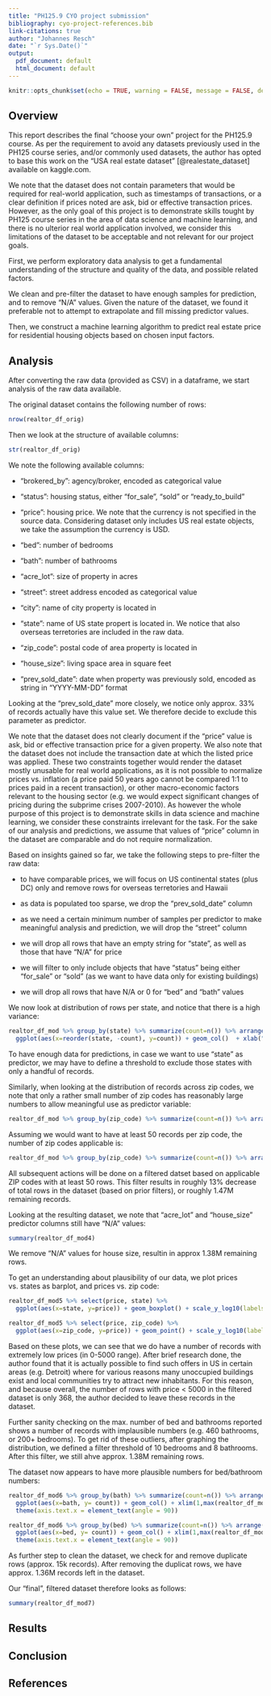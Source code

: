 ```yaml
---
title: "PH125.9 CYO project submission"
bibliography: cyo-project-references.bib
link-citations: true
author: "Johannes Resch"
date: "`r Sys.Date()`"
output:
  pdf_document: default
  html_document: default
---
```


```r
knitr::opts_chunk$set(echo = TRUE, warning = FALSE, message = FALSE, dev='png')
```

## Overview

This report describes the final "choose your own" project for the PH125.9 course. As per the requirement to avoid any datasets previously used in the PH125 course series, and/or commonly used datasets, the author has opted to base this work on the "USA real estate dataset" [@realestate_dataset] available on kaggle.com.

We note that the dataset does not contain parameters that would be required for real-world application, such as timestamps of transactions, or a clear definition if prices noted are ask, bid or effective transaction prices. However, as the only goal of this project is to demonstrate skills tought by PH125 course series in the area of data science and machine learning, and there is no ulterior real world application involved, we consider this limitations of the dataset to be acceptable and not relevant for our project goals.

First, we perform exploratory data analysis to get a fundamental understanding of the structure and quality of the data, and possible related factors.

We clean and pre-filter the dataset to have enough samples for prediction, and to remove "N/A" values. Given the nature of the dataset, we found it preferable not to attempt to extrapolate and fill missing predictor values.

Then, we construct a machine learning algorithm to predict real estate price for residential housing objects based on chosen input factors.

## Analysis

After converting the raw data (provided as CSV) in a dataframe, we start analysis of the raw data available.

The original dataset contains the following number of rows:

```r
nrow(realtor_df_orig)
```

Then we look at the structure of available columns:

```r
str(realtor_df_orig)
```

We note the following available columns:

-   "brokered_by": agency/broker, encoded as categorical value

-   "status": housing status, either "for_sale", "sold" or "ready_to_build"

-   "price": housing price. We note that the currency is not specified in the source data. Considering dataset only includes US real estate objects, we take the assumption the currency is USD.

-   "bed": number of bedrooms

-   "bath": number of bathrooms

-   "acre_lot": size of property in acres

-   "street": street address encoded as categorical value

-   "city": name of city property is located in

-   "state": name of US state propert is located in. We notice that also overseas terretories are included in the raw data.

-   "zip_code": postal code of area property is located in

-   "house_size": living space area in square feet

-   "prev_sold_date": date when property was previously sold, encoded as string in "YYYY-MM-DD" format

Looking at the "prev_sold_date" more closely, we notice only approx. 33% of records actually have this value set. We therefore decide to exclude this parameter as predictor.

We note that the dataset does not clearly document if the "price" value is ask, bid or effective transaction price for a given property. We also note that the dataset does not include the transaction date at which the listed price was applied. These two constraints together would render the dataset mostly unusable for real world applications, as it is not possible to normalize prices vs. inflation (a price paid 50 years ago cannot be compared 1:1 to prices paid in a recent transaction), or other macro-economic factors relevant to the housing sector (e.g. we would expect significant changes of pricing during the subprime crises 2007-2010). As however the whole purpose of this project is to demonstrate skills in data science and machine learning, we consider these constraints irrelevant for the task. For the sake of our analysis and predictions, we assume that values of "price" column in the dataset are comparable and do not require normalization.

Based on insights gained so far, we take the following steps to pre-filter the raw data:

-   to have comparable prices, we will focus on US continental states (plus DC) only and remove rows for overseas terretories and Hawaii

-   as data is populated too sparse, we drop the "prev_sold_date" column

-   as we need a certain minimum number of samples per predictor to make meaningful analysis and prediction, we will drop the "street" column

-   we will drop all rows that have an empty string for "state", as well as those that have "N/A" for price

-   we will filter to only include objects that have "status" being either "for_sale" or "sold" (as we want to have data only for existing buildings)

-   we will drop all rows that have N/A or 0 for "bed" and "bath" values

We now look at distribution of rows per state, and notice that there is a high variance:
```r
realtor_df_mod %>% group_by(state) %>% summarize(count=n()) %>% arrange(desc(count)) %>% 
  ggplot(aes(x=reorder(state, -count), y=count)) + geom_col()  + xlab("states") + theme(axis.text.x = element_text(angle = 90))
```

To have enough data for predictions, in case we want to use "state" as predictor, we may have to define a threshold to exclude those states with only a handful of records.

Similarly, when looking at the distribution of records across zip codes, we note that only a rather small number of zip codes has reasonably large numbers to allow meaningful use as predictor variable:

```r
realtor_df_mod %>% group_by(zip_code) %>% summarize(count=n()) %>% arrange(desc(count)) %>% pull(count) %>% hist(main=NULL)
```

Assuming we would want to have at least 50 records per zip code, the number of zip codes applicable is:

```r
realtor_df_mod %>% group_by(zip_code) %>% summarize(count=n()) %>% arrange(desc(count)) %>% filter(count >= 50) %>% nrow()
```

All subsequent actions will be done on a filtered datset based on applicable ZIP codes with at least 50 rows.
This filter results in roughly 13% decrease of total rows in the dataset (based on prior filters), or roughly 1.47M remaining records.

Looking at the resulting dataset, we note that "acre_lot" and "house_size" predictor columns still have "N/A" values:

```r
summary(realtor_df_mod4)
```
We remove "N/A" values for house size, resultin in approx 1.38M remaining rows.


To get an understanding about plausibility of our data, we plot prices vs. states as barplot, and prices vs. zip code:

```r
realtor_df_mod5 %>% select(price, state) %>%
  ggplot(aes(x=state, y=price)) + geom_boxplot() + scale_y_log10(labels = scales::comma) + theme(axis.text.x = element_text(angle = 90))
```

```r
realtor_df_mod5 %>% select(price, zip_code) %>%
  ggplot(aes(x=zip_code, y=price)) + geom_point() + scale_y_log10(labels = scales::comma)
```

Based on these plots, we can see that we do have a number of records with extremely low prices (in 0-5000 range).
After brief research done, the author found that it is actually possible to find such offers in US in certain areas (e.g. Detroit) where for various reasons many unoccupied buildings exist and local communities try to attract new inhabitants.
For this reason, and because overall, the number of rows with price < 5000 in the filtered dataset is only 368, the author decided to leave these records in the dataset.

Further sanity checking on the max. number of bed and bathrooms reported shows a number of records with implausible numbers (e.g. 460 bathrooms, or 200+ bedrooms).
To get rid of these outliers, after graphing the distribution, we defined a filter threshold of 10 bedrooms and 8 bathrooms. After this filter, we still ahve approx. 1.38M remaining rows.

The dataset now appears to have more plausible numbers for bed/bathroom numbers:
```r
realtor_df_mod6 %>% group_by(bath) %>% summarize(count=n()) %>% arrange((desc(count))) %>% 
  ggplot(aes(x=bath, y= count)) + geom_col() + xlim(1,max(realtor_df_mod6$bath)) + xlab("# of bathrooms") + 
  theme(axis.text.x = element_text(angle = 90))
```

```r
realtor_df_mod6 %>% group_by(bed) %>% summarize(count=n()) %>% arrange((desc(count))) %>% 
  ggplot(aes(x=bed, y= count)) + geom_col() + xlim(1,max(realtor_df_mod6$bed)) + xlab("# of bedrooms") + 
  theme(axis.text.x = element_text(angle = 90))
```

As further step to clean the dataset, we check for and remove duplicate rows (approx. 15k records). After removing the duplicat rows, we have approx. 1.36M records left in the dataset.



Our "final", filtered dataset therefore looks as follows:
```r
summary(realtor_df_mod7)
```



## Results

## Conclusion

## References

::: {#refs}
:::

